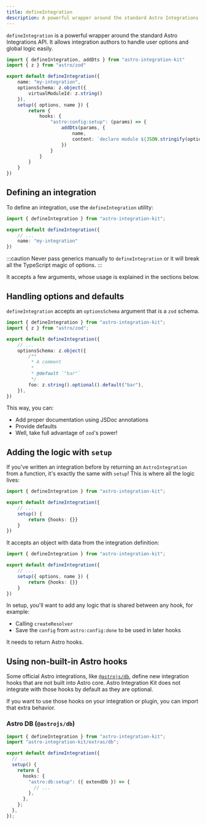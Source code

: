 ```yaml
---
title: defineIntegration
description: A powerful wrapper around the standard Astro Integrations API. It allows integration authors to handle user options and global logic easily.
---
```


`defineIntegration` is a powerful wrapper around the standard Astro Integrations API. It allows integration authors to handle user options and global logic easily.

```ts title="my-integration/index.ts" "defineIntegration"
import { defineIntegration, addDts } from "astro-integration-kit"
import { z } from "astro/zod"

export default defineIntegration({
    name: "my-integration",
    optionsSchema: z.object({
        virtualModuleId: z.string()
    }),
    setup({ options, name }) {
        return {
            hooks: {
                "astro:config:setup": (params) => {
                    addDts(params, {
                        name,
                        content: `declare module ${JSON.stringify(options.virtualModuleId)} {}`
                    })
                }
            }
        }
    }
})
```

## Defining an integration

To define an integration, use the `defineIntegration` utility:

```ts title="my-integration/index.ts" "defineIntegration"
import { defineIntegration } from "astro-integration-kit";

export default defineIntegration({
    // ...
    name: "my-integration"
})
```

:::caution
Never pass generics manually to `defineIntegration` or it will break all the
TypeScript magic of options.
:::

It accepts a few arguments, whose usage is explained in the sections below.

## Handling options and defaults

`defineIntegration` accepts an `optionsSchema` argument that is a `zod` schema.

```ts title="my-integration/index.ts" ins={2,6-13}
import { defineIntegration } from "astro-integration-kit";
import { z } from "astro/zod";

export default defineIntegration({
    // ...
    optionsSchema: z.object({
        /**
         * A comment
         *
         * @default `"bar"`
         */
        foo: z.string().optional().default("bar"),
    }),
})
```

This way, you can:

- Add proper documentation using JSDoc annotations
- Provide defaults
- Well, take full advantage of `zod`'s power!

## Adding the logic with `setup`

If you've written an integration before by returning an `AstroIntegration` from a function, it's exactly
the same with `setup`! This is where all the logic lives:

```ts title="my-integration/index.ts" ins={5-7}
import { defineIntegration } from "astro-integration-kit";

export default defineIntegration({
    // ...
    setup() {
        return {hooks: {}}
    }
})
```
It accepts an object with data from the integration definition:

```ts title="my-integration/index.ts" "{ options, name }"
import { defineIntegration } from "astro-integration-kit";

export default defineIntegration({
    // ...
    setup({ options, name }) {
        return {hooks: {}}
    }
})
```

In setup, you'll want to add any logic that is shared between any hook, for example:

- Calling `createResolver`
- Save the `config` from `astro:config:done` to be used in later hooks

It needs to return Astro hooks.

## Using non-built-in Astro hooks

Some official Astro integrations, like [`@astrojs/db`](https://docs.astro.build/en/guides/integrations-guide/db/), define new integration hooks that are not built into Astro core. Astro Integration Kit does not integrate with those hooks by default as they are optional.

If you want to use those hooks on your integration or plugin, you can import that extra behavior.

### Astro DB (`@astrojs/db`)

```ts title="my-integration/index.ts" ins={2,8-10}
import { defineIntegration } from "astro-integration-kit";
import "astro-integration-kit/extras/db";

export default defineIntegration({
  // ...
  setup() {
    return {
      hooks: {
        "astro:db:setup": ({ extendDb }) => {
          // ...
        },
      },
    };
  },
});
```
